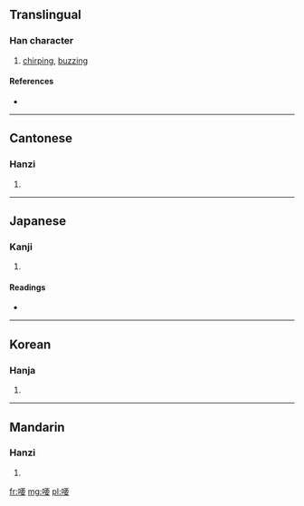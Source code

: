 ==Translingual==

===Han character===
{{Han char|rn=30|rad=口|as=09|sn=12|four=6104<sub>4</sub>|canj=口一田女 (RMWV)}}

# [[chirping]], [[buzzing]]

====References====
* {{Han ref|kx=0198.230|dkj=03939|dj=0420.110|hdz=10651.070|uh=5593|ud=21907|bh=D86D|bd=55405}}

----

==Cantonese==

===Hanzi===
{{yue-hanzi|jyut=|y=eu1, yiu1}}

# {{defn|Cantonese|sort=口09}}

----

==Japanese==

===Kanji===
{{ja-kanji|grade=|rs=口09}}

# {{defn|Japanese|sort=口09}}

====Readings====
* {{ja-readings|on=[[えう]] (eu)|kun=[[こえ]] (koe)}}

----

==Korean==

===Hanja===
{{ko-hanja|hangeul=요|rv=yo|mr=yo}}

# {{defn|Korean|sort=口09}}

----

==Mandarin==

===Hanzi===
{{cmn-hanzi|pin=[[yāo]] ([[yao1]])|wg=yao<sup>1</sup>}}

# {{defn|Mandarin|sort=口09}}

[[fr:喓]]
[[mg:喓]]
[[pl:喓]]